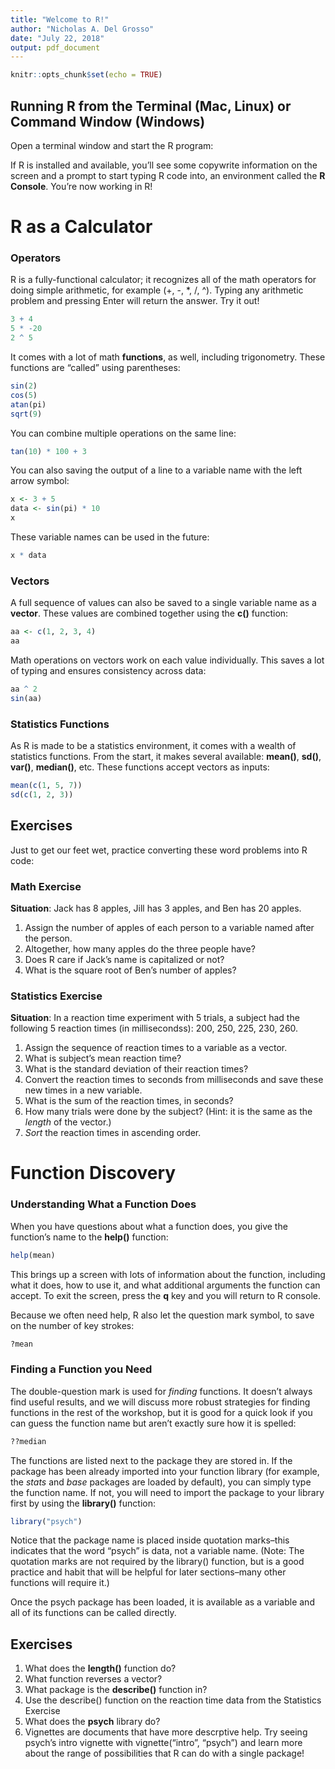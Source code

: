 ```yaml
---
title: "Welcome to R!"
author: "Nicholas A. Del Grosso"
date: "July 22, 2018"
output: pdf_document
---
```


```r
knitr::opts_chunk$set(echo = TRUE)
```

## Running R from the Terminal (Mac, Linux) or Command Window (Windows)

Open a terminal window and start the R program:

<!-- ```{bash include=False} -->
<!-- R -->
<!-- ``` -->

If R is installed and available, you'll see some copywrite information on the screen and a prompt to start typing R code into, an environment called the **R Console**.  You're now working in R!

# R as a Calculator

### Operators

R is a fully-functional calculator; it recognizes all of the math operators for doing simple arithmetic, for example (+, -, *, /, ^).  Typing any arithmetic problem and pressing Enter will return the answer.  Try it out!

```r
3 + 4
5 * -20
2 ^ 5
```

It comes with a lot of math **functions**, as well, including trigonometry.  These functions are "called" using parentheses:

```r
sin(2)
cos(5)
atan(pi)
sqrt(9)
```

You can combine multiple operations on the same line:

```r
tan(10) * 100 + 3
```

You can also saving the output of a line to a variable name with the left arrow symbol:

```r
x <- 3 + 5
data <- sin(pi) * 10
x
```

These variable names can be used in the future:

```r
x * data
```

### Vectors

A full sequence of values can also be saved to a single variable name as a **vector**.  These values are combined together using the **c()** function:

```r
aa <- c(1, 2, 3, 4)
aa
```

Math operations on vectors work on each value individually.  This saves a lot of typing and ensures consistency across data:

```r
aa ^ 2
sin(aa)
```

### Statistics Functions

As R is made to be a statistics environment, it comes with a wealth of statistics functions.  From the start, it makes several available: **mean()**, **sd()**, **var()**, **median()**, etc.  These functions accept vectors as inputs:

```r
mean(c(1, 5, 7))
sd(c(1, 2, 3))
```

## Exercises

Just to get our feet wet, practice converting these word problems into R code:

### Math Exercise

**Situation**: Jack has 8 apples, Jill has 3 apples, and Ben has 20 apples.  

  1. Assign the number of apples of each person to a variable named after the person.
  2. Altogether, how many apples do the three people have?
  3. Does R care if Jack's name is capitalized or not?
  4. What is the square root of Ben's number of apples?

### Statistics Exercise

**Situation**: In a reaction time experiment with 5 trials, a subject had the following 5 reaction times (in millisecondss): 200, 250, 225, 230, 260.

  1. Assign the sequence of reaction times to a variable as a vector.
  2. What is subject's mean reaction time?
  3. What is the standard deviation of their reaction times?
  4. Convert the reaction times to seconds from milliseconds and save these new times in a new variable.
  5. What is the sum of the reaction times, in seconds?
  6. How many trials were done by the subject?  (Hint: it is the same as the *length* of the vector.)
  7. *Sort* the reaction times in ascending order.

  
# Function Discovery

### Understanding What a Function Does

When you have questions about what a function does, you give the function's name to the **help()** function:

```r
help(mean)
```

This brings up a screen with lots of information about the function, including what it does, how to use it, and what additional arguments the function can accept.  To exit the screen, press the **q** key and you will return to R console.  

Because we often need help, R also let the question mark symbol, to save on the number of key strokes:

```r
?mean
```

### Finding a Function you Need

The double-question mark is used for *finding* functions.  It  doesn't always find useful results, and we will discuss more robust strategies for finding functions in the rest of the workshop, but it is good for a quick look if you can guess the function name but aren't exactly sure how it is spelled:

```r
??median
```

The functions are listed next to the package they are stored in.  If the package has been already imported into your function library (for example, the *stats* and *base* packages are loaded by default), you can simply type the function name.  If not, you will need to import the package to your library first by using the **library()** function:


```r
library("psych")
```

Notice that the package name is placed inside quotation marks--this indicates that the word "psych" is data, not a variable name. (Note: The quotation marks are not required by the library() function, but is a good practice and habit that will be helpful for later sections--many other functions will require it.)

Once the psych package has been loaded, it is available as a variable and all of its functions can be called directly.


## Exercises

  1. What does the **length()** function do?
  2. What function reverses a vector?
  3. What package is the **describe()** function in?
  4. Use the describe() function on the reaction time data from the Statistics Exercise
  5. What does the **psych** library do?
  6. Vignettes are documents that have more descrptive help.  Try seeing psych's intro vignette with vignette("intro", "psych") and learn more about the range of possibilities that R can do with a single package!
  
  
  

